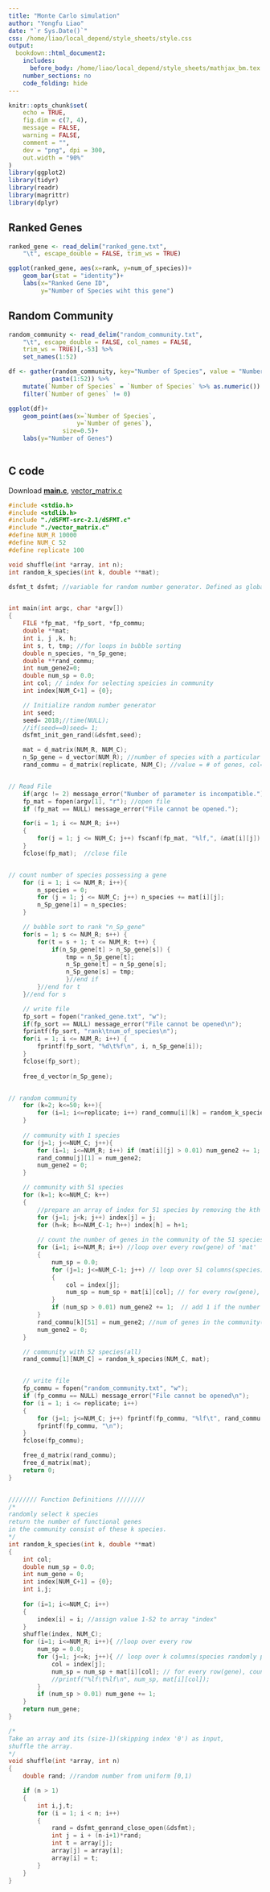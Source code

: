 ```yaml
---
title: "Monte Carlo simulation"
author: "Yongfu Liao"
date: "`r Sys.Date()`"
css: /home/liao/local_depend/style_sheets/style.css
output:
  bookdown::html_document2:
    includes:
      before_body: /home/liao/local_depend/style_sheets/mathjax_bm.tex
    number_sections: no
    code_folding: hide
---
```


```r
knitr::opts_chunk$set(
	echo = TRUE,
	fig.dim = c(7, 4),
	message = FALSE,
	warning = FALSE,
	comment = "",
	dev = "png", dpi = 300,
	out.width = "90%"
)
library(ggplot2)
library(tidyr)
library(readr)
library(magrittr)
library(dplyr)
```


## Ranked Genes
```r
ranked_gene <- read_delim("ranked_gene.txt", 
    "\t", escape_double = FALSE, trim_ws = TRUE)

ggplot(ranked_gene, aes(x=rank, y=num_of_species))+
    geom_bar(stat = "identity")+
    labs(x="Ranked Gene ID",
         y="Number of Species wiht this gene")
```

## Random Community
```r
random_community <- read_delim("random_community.txt", 
    "\t", escape_double = FALSE, col_names = FALSE, 
    trim_ws = TRUE)[,-53] %>%
    set_names(1:52)

df <- gather(random_community, key="Number of Species", value = "Number of genes",
            paste(1:52)) %>%
    mutate(`Number of Species` = `Number of Species` %>% as.numeric()) %>%
    filter(`Number of genes` != 0)

ggplot(df)+
    geom_point(aes(x=`Number of Species`,
                   y=`Number of genes`),
               size=0.5)+
    labs(y="Number of Genes")
    
```

## C code
Download **[main.c](https://minhaskamal.github.io/DownGit/#/home?url=https://github.com/liao961120/local_depend/blob/master/1062_class/eco_model/HW/monte-carlo/main.c){target="_blank"}**, [vector_matrix.c](https://minhaskamal.github.io/DownGit/#/home?url=https://github.com/liao961120/local_depend/blob/master/1062_class/eco_model/HW/monte-carlo/vector_matrix.c){target="_blank"}

```c
#include <stdio.h>
#include <stdlib.h>
#include "./dSFMT-src-2.1/dSFMT.c"
#include "./vector_matrix.c"
#define NUM_R 10000
#define NUM_C 52
#define replicate 100

void shuffle(int *array, int n);
int random_k_species(int k, double **mat);

dsfmt_t dsfmt; //variable for random number generator. Defined as global variable to be used in 'shuffle'.


int main(int argc, char *argv[])
{
	FILE *fp_mat, *fp_sort, *fp_commu;
	double **mat;
	int i, j ,k, h;
	int s, t, tmp; //for loops in bubble sorting
	double n_species, *n_Sp_gene;
	double **rand_commu;
	int num_gene2=0;
	double num_sp = 0.0;
	int col; // index for selecting speicies in community
	int	index[NUM_C+1] = {0};

	// Initialize random number generator
	int seed;
	seed= 2018;//time(NULL);
	//if(seed==0)seed= 1;
	dsfmt_init_gen_rand(&dsfmt,seed);

	mat = d_matrix(NUM_R, NUM_C);
	n_Sp_gene = d_vector(NUM_R); //number of species with a particular gene
	rand_commu = d_matrix(replicate, NUM_C); //value = # of genes, col= # of species in the community


// Read File
	if(argc != 2) message_error("Number of parameter is incompatible.");
	fp_mat = fopen(argv[1], "r"); //open file
	if (fp_mat == NULL) message_error("File cannot be opened.");

	for(i = 1; i <= NUM_R; i++)
	{
		for(j = 1; j <= NUM_C; j++) fscanf(fp_mat, "%lf,", &mat[i][j]);
	}
	fclose(fp_mat);  //close file


// count number of species possessing a gene
	for (i = 1; i <= NUM_R; i++){
		n_species = 0;
		for (j = 1; j <= NUM_C; j++) n_species += mat[i][j];
		n_Sp_gene[i] = n_species;
	}

	// bubble sort to rank "n_Sp_gene"
	for(s = 1; s <= NUM_R; s++) {
		for(t = s + 1; t <= NUM_R; t++) {
			if(n_Sp_gene[t] > n_Sp_gene[s]) {
				tmp = n_Sp_gene[t];
				n_Sp_gene[t] = n_Sp_gene[s];
				n_Sp_gene[s] = tmp;
				}//end if
		}//end for t
	}//end for s

	// write file
	fp_sort = fopen("ranked_gene.txt", "w");
	if(fp_sort == NULL) message_error("File cannot be opened\n");
	fprintf(fp_sort, "rank\tnum_of_species\n");
	for(i = 1; i <= NUM_R; i++) {
		fprintf(fp_sort, "%d\t%f\n", i, n_Sp_gene[i]);
	}
	fclose(fp_sort);
		
	free_d_vector(n_Sp_gene);


// random community
	for (k=2; k<=50; k++){
		for (i=1; i<=replicate; i++) rand_commu[i][k] = random_k_species(k, mat);
	}
	
	// community with 1 species
	for (j=1; j<=NUM_C; j++){
		for (i=1; i<=NUM_R; i++) if (mat[i][j] > 0.01) num_gene2 += 1;
		rand_commu[j][1] = num_gene2;
		num_gene2 = 0;
	}

	// community with 51 species
	for (k=1; k<=NUM_C; k++)
	{
		//prepare an array of index for 51 species by removing the kth species
		for (j=1; j<k; j++) index[j] = j; 
		for (h=k; h<=NUM_C-1; h++) index[h] = h+1;
		
		// count the number of genes in the community of the 51 species
		for (i=1; i<=NUM_R; i++) //loop over every row(gene) of 'mat'
		{ 
			num_sp = 0.0;
			for (j=1; j<=NUM_C-1; j++) // loop over 51 columns(species) of 'mat'
			{ 				
				col = index[j];
				num_sp = num_sp + mat[i][col]; // for every row(gene), count num of species having this gene 
			}
			if (num_sp > 0.01) num_gene2 += 1;	// add 1 if the number of species having this gene > 0.
		}
		rand_commu[k][51] = num_gene2; //num of genes in the community(without the kth species)
		num_gene2 = 0;
	}

	// community with 52 species(all)
	rand_commu[1][NUM_C] = random_k_species(NUM_C, mat);


    // write file
	fp_commu = fopen("random_community.txt", "w");
	if (fp_commu == NULL) message_error("File cannot be opened\n");
	for (i = 1; i <= replicate; i++) 
	{
		for (j=1; j<=NUM_C; j++) fprintf(fp_commu, "%lf\t", rand_commu[i][j]);
		fprintf(fp_commu, "\n");
	}
	fclose(fp_commu);

	free_d_matrix(rand_commu);
	free_d_matrix(mat);
	return 0;
}


//////// Function Definitions ////////
/* 
randomly select k species
return the number of functional genes 
in the community consist of these k species.
*/
int random_k_species(int k, double **mat)
{
	int col;
	double num_sp = 0.0;
	int num_gene = 0;
	int index[NUM_C+1] = {0};
	int i,j;
	
	for (i=1; i<=NUM_C; i++) 
	{	
		index[i] = i; //assign value 1-52 to array "index"
	}
	shuffle(index, NUM_C);
	for (i=1; i<=NUM_R; i++){ //loop over every row
		num_sp = 0.0;
		for (j=1; j<=k; j++){ // loop over k columns(species randomly picked)
			col = index[j];
			num_sp = num_sp + mat[i][col]; // for every row(gene), count num of species having this gene 
			//printf("%lf\t%lf\n", num_sp, mat[i][col]);
		}
		if (num_sp > 0.01) num_gene += 1;
	}
	return num_gene;
}

/*
Take an array and its (size-1)(skipping index '0') as input,
shuffle the array.
*/
void shuffle(int *array, int n)
{
    double rand; //random number from uniform [0,1)

    if (n > 1) 
    {
        int i,j,t;
        for (i = 1; i < n; i++) 
        {
            rand = dsfmt_genrand_close_open(&dsfmt);
            int j = i + (n-i+1)*rand;
            int t = array[j];
            array[j] = array[i];
            array[i] = t;
        }
    }
}
```